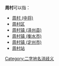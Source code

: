 '''周村'''可以指：
* [[周村_(中将)|周村 (中将)]]
* [[周村区|周村区]]
* [[周村镇_(泽州县)|周村镇 (泽州县)]]
* [[周村镇_(衡水市)|周村镇 (衡水市)]]
* [[周村镇_(定州市)|周村镇 (定州市)]]
* [[周村站|周村站]]

{{disambig}}

[[Category:二字地名消歧义|Category:二字地名消歧义]]